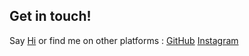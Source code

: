 ## Get in touch!

Say [Hi](mailto:kritikasharma.17ee@saividya.ac.in) or find me on other platforms : [GitHub](https://github.com/kritika20sharma)
                                       [Instagram](https://www.instagram.com/kritikasharma956)
